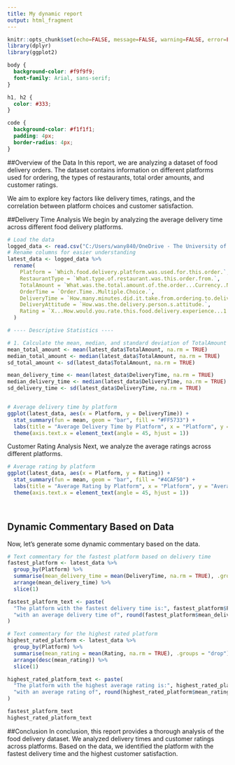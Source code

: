 ---
title: My dynamic report
output: html_fragment
---

```{r setup, include=FALSE}
knitr::opts_chunk$set(echo=FALSE, message=FALSE, warning=FALSE, error=FALSE)
library(dplyr)
library(ggplot2)


```

```{css}
body {
  background-color: #f9f9f9;
  font-family: Arial, sans-serif;
}

h1, h2 {
  color: #333;
}

code {
  background-color: #f1f1f1;
  padding: 4px;
  border-radius: 4px;
}

```


##Overview of the Data
In this report, we are analyzing a dataset of food delivery orders. The dataset contains information on different platforms used for ordering, the types of restaurants, total order amounts, and customer ratings.

We aim to explore key factors like delivery times, ratings, and the correlation between platform choices and customer satisfaction.

##Delivery Time Analysis
We begin by analyzing the average delivery time across different food delivery platforms.




```{r}


# Load the data
logged_data <- read.csv("C:/Users/wany840/OneDrive - The University of Auckland/Documents/Project 2/foodsurvey.csv")
# Rename columns for easier understanding
latest_data <- logged_data %>%
  rename(
    Platform = `Which.food.delivery.platform.was.used.for.this.order.`,
    RestaurantType = `What.type.of.restaurant.was.this.order.from.`,
    TotalAmount = `What.was.the.total.amount.of.the.order...Currency..NZD.`,
    OrderTime = `Order.Time..Multiple.Choice.`,
    DeliveryTime = `How.many.minutes.did.it.take.from.ordering.to.delivery.`,
    DeliveryAttitude = `How.was.the.delivery.person.s.attitude.`,
    Rating = `X...How.would.you.rate.this.food.delivery.experience...1...Very.poor..10...Excellent...`
  )

# ---- Descriptive Statistics ----

# 1. Calculate the mean, median, and standard deviation of TotalAmount and DeliveryTime
mean_total_amount <- mean(latest_data$TotalAmount, na.rm = TRUE)
median_total_amount <- median(latest_data$TotalAmount, na.rm = TRUE)
sd_total_amount <- sd(latest_data$TotalAmount, na.rm = TRUE)

mean_delivery_time <- mean(latest_data$DeliveryTime, na.rm = TRUE)
median_delivery_time <- median(latest_data$DeliveryTime, na.rm = TRUE)
sd_delivery_time <- sd(latest_data$DeliveryTime, na.rm = TRUE)


# Average delivery time by platform
ggplot(latest_data, aes(x = Platform, y = DeliveryTime)) +
  stat_summary(fun = mean, geom = "bar", fill = "#FF5733") +
  labs(title = "Average Delivery Time by Platform", x = "Platform", y = "Average Delivery Time (Minutes)") +
  theme(axis.text.x = element_text(angle = 45, hjust = 1))

```


Customer Rating Analysis
Next, we analyze the average ratings across different platforms.

```{r}
# Average rating by platform
ggplot(latest_data, aes(x = Platform, y = Rating)) +
  stat_summary(fun = mean, geom = "bar", fill = "#4CAF50") +
  labs(title = "Average Rating by Platform", x = "Platform", y = "Average Rating") +
  theme(axis.text.x = element_text(angle = 45, hjust = 1))




```


## Dynamic Commentary Based on Data
Now, let's generate some dynamic commentary based on the data.

```{r}


# Text commentary for the fastest platform based on delivery time
fastest_platform <- latest_data %>%
  group_by(Platform) %>%
  summarise(mean_delivery_time = mean(DeliveryTime, na.rm = TRUE), .groups = "drop") %>%
  arrange(mean_delivery_time) %>%
  slice(1)

fastest_platform_text <- paste(
  "The platform with the fastest delivery time is:", fastest_platform$Platform, 
  "with an average delivery time of", round(fastest_platform$mean_delivery_time, 1), "minutes."
)

# Text commentary for the highest rated platform
highest_rated_platform <- latest_data %>%
  group_by(Platform) %>%
  summarise(mean_rating = mean(Rating, na.rm = TRUE), .groups = "drop") %>%
  arrange(desc(mean_rating)) %>%
  slice(1)

highest_rated_platform_text <- paste(
  "The platform with the highest average rating is:", highest_rated_platform$Platform, 
  "with an average rating of", round(highest_rated_platform$mean_rating, 1), "."
)

fastest_platform_text
highest_rated_platform_text

```

##Conclusion
In conclusion, this report provides a thorough analysis of the food delivery dataset. We analyzed delivery times and customer ratings across platforms. Based on the data, we identified the platform with the fastest delivery time and the highest customer satisfaction.


